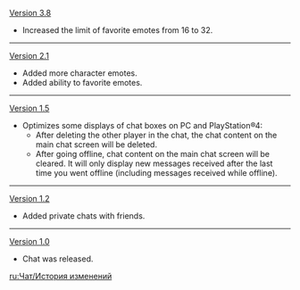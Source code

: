 {{Change History/Header}}
[[Version 3.8]]
* Increased the limit of favorite emotes from 16 to 32.
----
[[Version 2.1]]
* Added more character emotes.
* Added ability to favorite emotes.
----
[[Version 1.5]]
* Optimizes some displays of chat boxes on PC and PlayStation®4:
** After deleting the other player in the chat, the chat content on the main chat screen will be deleted.
** After going offline, chat content on the main chat screen will be cleared. It will only display new messages received after the last time you went offline (including messages received while offline).
----
[[Version 1.2]]
*Added private chats with friends.
----
[[Version 1.0]]
*Chat was released.
<noinclude>


[[ru:Чат/История изменений]]
</noinclude>
